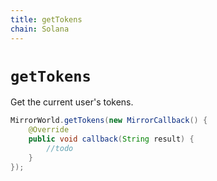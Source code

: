 ```yaml
---
title: getTokens
chain: Solana
---
```


# `getTokens`
Get the current user's tokens.

```java
MirrorWorld.getTokens(new MirrorCallback() {
    @Override
    public void callback(String result) {
        //todo
    }
});
```
